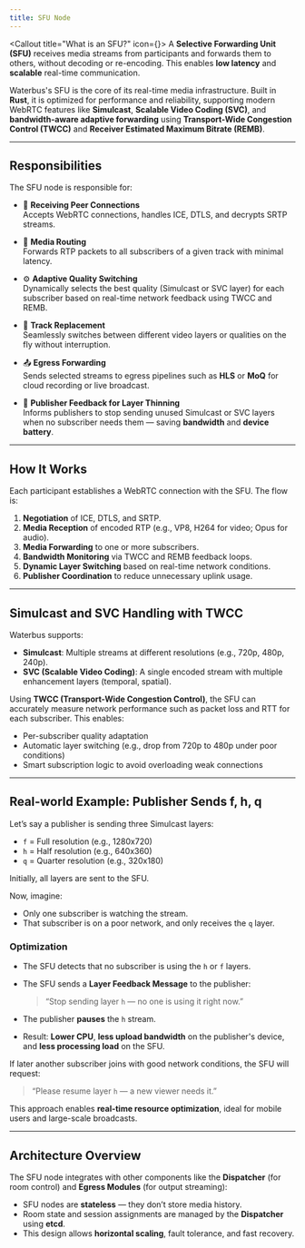```yaml
---
title: SFU Node
---
```



<Callout title="What is an SFU?" icon={<SatelliteDish />}>
  A **Selective Forwarding Unit (SFU)** receives media streams from participants
  and forwards them to others, without decoding or re-encoding. This enables
  **low latency** and **scalable** real-time communication.
</Callout>

Waterbus's SFU is the core of its real-time media infrastructure. Built in **Rust**, it is optimized for performance and reliability, supporting modern WebRTC features like **Simulcast**, **Scalable Video Coding (SVC)**, and **bandwidth-aware adaptive forwarding** using **Transport-Wide Congestion Control (TWCC)** and **Receiver Estimated Maximum Bitrate (REMB)**.

---

## Responsibilities

The SFU node is responsible for:

- 📡 **Receiving Peer Connections**  
  Accepts WebRTC connections, handles ICE, DTLS, and decrypts SRTP streams.

- 🔀 **Media Routing**  
  Forwards RTP packets to all subscribers of a given track with minimal latency.

- ⚙️ **Adaptive Quality Switching**  
  Dynamically selects the best quality (Simulcast or SVC layer) for each subscriber based on real-time network feedback using TWCC and REMB.

- 🔁 **Track Replacement**  
  Seamlessly switches between different video layers or qualities on the fly without interruption.

- 📤 **Egress Forwarding**  
  Sends selected streams to egress pipelines such as **HLS** or **MoQ** for cloud recording or live broadcast.

- 🧠 **Publisher Feedback for Layer Thinning**  
  Informs publishers to stop sending unused Simulcast or SVC layers when no subscriber needs them — saving **bandwidth** and **device battery**.

---

## How It Works

Each participant establishes a WebRTC connection with the SFU. The flow is:

1. **Negotiation** of ICE, DTLS, and SRTP.
2. **Media Reception** of encoded RTP (e.g., VP8, H264 for video; Opus for audio).
3. **Media Forwarding** to one or more subscribers.
4. **Bandwidth Monitoring** via TWCC and REMB feedback loops.
5. **Dynamic Layer Switching** based on real-time network conditions.
6. **Publisher Coordination** to reduce unnecessary uplink usage.

---

## Simulcast and SVC Handling with TWCC

Waterbus supports:

- **Simulcast**: Multiple streams at different resolutions (e.g., 720p, 480p, 240p).
- **SVC (Scalable Video Coding)**: A single encoded stream with multiple enhancement layers (temporal, spatial).

Using **TWCC (Transport-Wide Congestion Control)**, the SFU can accurately measure network performance such as packet loss and RTT for each subscriber. This enables:

- Per-subscriber quality adaptation
- Automatic layer switching (e.g., drop from 720p to 480p under poor conditions)
- Smart subscription logic to avoid overloading weak connections

---

## Real-world Example: Publisher Sends f, h, q

Let’s say a publisher is sending three Simulcast layers:

- `f` = Full resolution (e.g., 1280x720)
- `h` = Half resolution (e.g., 640x360)
- `q` = Quarter resolution (e.g., 320x180)

Initially, all layers are sent to the SFU.

Now, imagine:

- Only one subscriber is watching the stream.
- That subscriber is on a poor network, and only receives the `q` layer.

### Optimization

- The SFU detects that no subscriber is using the `h` or `f` layers.
- The SFU sends a **Layer Feedback Message** to the publisher:

  > “Stop sending layer `h` — no one is using it right now.”

- The publisher **pauses** the `h` stream.
- Result: **Lower CPU**, **less upload bandwidth** on the publisher's device, and **less processing load** on the SFU.

If later another subscriber joins with good network conditions, the SFU will request:

> “Please resume layer `h` — a new viewer needs it.”

This approach enables **real-time resource optimization**, ideal for mobile users and large-scale broadcasts.

---

## Architecture Overview

The SFU node integrates with other components like the **Dispatcher** (for room control) and **Egress Modules** (for output streaming):

- SFU nodes are **stateless** — they don’t store media history.
- Room state and session assignments are managed by the **Dispatcher** using **etcd**.
- This design allows **horizontal scaling**, fault tolerance, and fast recovery.
